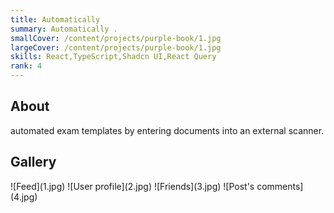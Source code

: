 ```yaml
---
title: Automatically
summary: Automatically .
smallCover: /content/projects/purple-book/1.jpg
largeCover: /content/projects/purple-book/1.jpg
skills: React,TypeScript,Shadcn UI,React Query
rank: 4
---
```


## About

automated exam templates by entering documents into an external scanner.

## Gallery

<div className="[&>p]:grid [&>p]:gap-1 [&>p]:md:grid-cols-2 [&_*]:m-0">
  ![Feed](1.jpg) ![User profile](2.jpg) ![Friends](3.jpg) ![Post's
  comments](4.jpg)
</div>
